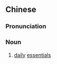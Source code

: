 ==Chinese==
{{zh-forms|type=22}}

===Pronunciation===
{{zh-pron
|m=rìcháng yòngpǐn
|cat=n
}}

===Noun===
{{zh-noun}}

# [[daily]] [[essential]]s